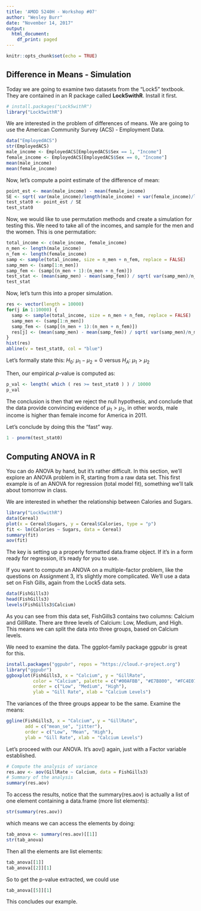 ---
title: 'AMOD 5240H - Workshop #07'
author: "Wesley Burr"
date: "November 14, 2017"
output:
  html_document:
    df_print: paged
---

```{r setup, include=FALSE}
knitr::opts_chunk$set(echo = TRUE)
```

## Difference in Means - Simulation

Today we are going to examine two datasets from the "Lock5" textbook. They are contained in an R package called **Lock5withR**. Install it first.

```{r}
# install.packages("Lock5withR")
library("Lock5withR")
```

We are interested in the problem of differences of means. We are going to use the American Community Survey (ACS) - Employment Data. 

```{r}
data("EmployedACS")
str(EmployedACS)
male_income <- EmployedACS[EmployedACS$Sex == 1, "Income"]
female_income <- EmployedACS[EmployedACS$Sex == 0, "Income"]
mean(male_income)
mean(female_income)
```

Now, let's compute a point estimate of the difference of mean:
```{r}
point_est <- mean(male_income) - mean(female_income)
SE <- sqrt( var(male_income)/length(male_income) + var(female_income)/length(female_income) )
test_stat0 <- point_est / SE
test_stat0
```

Now, we would like to use permutation methods and create a simulation for testing this. We need to take all of the incomes, and sample for the men and the women. This is one permutation:

```{r}
total_income <- c(male_income, female_income)
n_men <- length(male_income)
n_fem <- length(female_income)
samp <- sample(total_income, size = n_men + n_fem, replace = FALSE)
samp_men <- (samp[1:n_men])
samp_fem <- (samp[(n_men + 1):(n_men + n_fem)])
test_stat <- (mean(samp_men) - mean(samp_fem)) / sqrt( var(samp_men)/n_men + var(samp_fem)/n_fem)
test_stat
```

Now, let's turn this into a proper simulation. 
```{r}
res <- vector(length = 10000)
for(j in 1:10000) {
  samp <- sample(total_income, size = n_men + n_fem, replace = FALSE)
  samp_men <- (samp[1:n_men])
  samp_fem <- (samp[(n_men + 1):(n_men + n_fem)])
  res[j] <- (mean(samp_men) - mean(samp_fem)) / sqrt( var(samp_men)/n_men + var(samp_fem)/n_fem )
}                                                      
hist(res)
abline(v = test_stat0, col = "blue")
```

Let's formally state this:
$H_0:$ $\mu_1 - \mu_2 = 0$ versus $H_A$: $\mu_1 > \mu_2$

Then, our empirical *p*-value is computed as:
```{r}
p_val <- length( which ( res >= test_stat0 ) ) / 10000
p_val
```

The conclusion is then that we reject the null hypothesis, and conclude that the data provide convincing evidence of $\mu_1 > \mu_2$, in other words, male income is higher than female income for America in 2011.

Let's conclude by doing this the "fast" way. 
```{r}
1 - pnorm(test_stat0)
```

## Computing ANOVA in R

You can do ANOVA by hand, but it's rather difficult. In this section, we'll explore an ANOVA problem in R, starting from a raw data set. This first example is of an ANOVA for regression (total model fit), something we'll talk about tomorrow in class.

We are interested in whether the relationship between Calories and Sugars.
```{r}
library("Lock5withR")
data(Cereal)
plot(x = Cereal$Sugars, y = Cereal$Calories, type = "p")
fit <- lm(Calories ~ Sugars, data = Cereal)
summary(fit)
aov(fit)
```

The key is setting up a properly formatted data.frame object. If it's in a form ready for regression, it's ready for you to use.

If you want to compute an ANOVA on a multiple-factor problem, like the questions on Assignment 3, it's slightly more complicated. We'll use a data set on Fish Gills, again from the Lock5 data sets.

```{r}
data(FishGills3)
head(FishGills3)
levels(FishGills3$Calcium)
```

As you can see from this data set, FishGills3 contains two columns: Calcium and GillRate. There are three levels of Calcium: Low, Medium, and High. This means we can split the data into three groups, based on Calcium levels. 

We need to examine the data. The ggplot-family package ggpubr is great for this.

```{r}
install.packages("ggpubr", repos = "https://cloud.r-project.org")
library("ggpubr")
ggboxplot(FishGills3, x = "Calcium", y = "GillRate", 
          color = "Calcium", palette = c("#00AFBB", "#E7B800", "#FC4E07"),
          order = c("Low", "Medium", "High"),
          ylab = "Gill Rate", xlab = "Calcium Levels")
```

The variances of the three groups appear to be the same. Examine the means:

```{r}
ggline(FishGills3, x = "Calcium", y = "GillRate", 
       add = c("mean_se", "jitter"), 
       order = c("Low", "Mean", "High"),
       ylab = "Gill Rate", xlab = "Calcium Levels")
```

Let's proceed with our ANOVA. It's aov() again, just with a Factor variable established.

```{r}
# Compute the analysis of variance
res.aov <- aov(GillRate ~ Calcium, data = FishGills3)
# Summary of the analysis
summary(res.aov)
```

To access the results, notice that the summary(res.aov) is actually a list of one element containing a data.frame (more list elements):
```{r}
str(summary(res.aov))
```

which means we can access the elements by doing:

```{r}
tab_anova <- summary(res.aov)[[1]]
str(tab_anova)
```

Then all the elements are list elements:

```{r}
tab_anova[[1]]
tab_anova[[2]][1]
```

So to get the p-value extracted, we could use
```{r}
tab_anova[[5]][1]
```

This concludes our example.